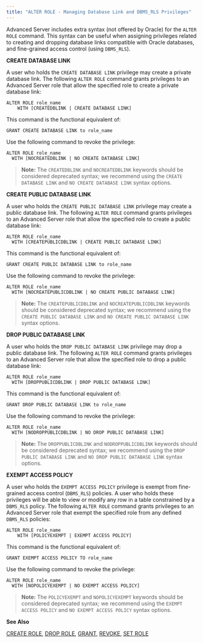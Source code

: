 ```yaml
---
title: "ALTER ROLE - Managing Database Link and DBMS_RLS Privileges"
---
```


<div id="alter_role_managing_database_link_and_dbms_rls_privileges" class="registered_link"></div>


Advanced Server includes extra syntax (not offered by Oracle) for the `ALTER ROLE` command. This syntax can be useful when assigning privileges related to creating and dropping database links compatible with Oracle databases, and fine-grained access control (using `DBMS_RLS`).

**CREATE DATABASE LINK**

A user who holds the `CREATE DATABASE LINK` privilege may create a private database link. The following `ALTER ROLE` command grants privileges to an Advanced Server role that allow the specified role to create a private database link:

``` text
ALTER ROLE role_name
    WITH [CREATEDBLINK | CREATE DATABASE LINK]
```

This command is the functional equivalent of:

``` text
GRANT CREATE DATABASE LINK to role_name
```

Use the following command to revoke the privilege:

``` text
ALTER ROLE role_name
  WITH [NOCREATEDBLINK | NO CREATE DATABASE LINK]
```

> **Note:** The `CREATEDBLINK` and `NOCREATEDBLINK` keywords should be considered deprecated syntax; we recommend using the `CREATE DATABASE LINK` and `NO CREATE DATABASE LINK` syntax options.


**CREATE PUBLIC DATABASE LINK**

A user who holds the `CREATE PUBLIC DATABASE LINK` privilege may create a public database link. The following `ALTER ROLE` command grants privileges to an Advanced Server role that allow the specified role to create a public database link:

``` text
ALTER ROLE role_name
  WITH [CREATEPUBLICDBLINK | CREATE PUBLIC DATABASE LINK]
```

This command is the functional equivalent of:

``` text
GRANT CREATE PUBLIC DATABASE LINK to role_name
```

Use the following command to revoke the privilege:

``` text
ALTER ROLE role_name
  WITH [NOCREATEPUBLICDBLINK | NO CREATE PUBLIC DATABASE LINK]
```

> **Note:** The `CREATEPUBLICDBLINK` and `NOCREATEPUBLICDBLINK` keywords should be considered deprecated syntax; we recommend using the `CREATE PUBLIC DATABASE LINK` and `NO CREATE PUBLIC DATABASE LINK` syntax options.


**DROP PUBLIC DATABASE LINK**

A user who holds the `DROP PUBLIC DATABASE LINK` privilege may drop a public database link. The following `ALTER ROLE` command grants privileges to an Advanced Server role that allow the specified role to drop a public database link:

``` text
ALTER ROLE role_name
  WITH [DROPPUBLICDBLINK | DROP PUBLIC DATABASE LINK]
```

This command is the functional equivalent of:

``` text
GRANT DROP PUBLIC DATABASE LINK to role_name
```

Use the following command to revoke the privilege:

``` text
ALTER ROLE role_name
  WITH [NODROPPUBLICDBLINK | NO DROP PUBLIC DATABASE LINK]
```

> **Note:** The `DROPPUBLICDBLINK` and `NODROPPUBLICDBLINK` keywords should be considered deprecated syntax; we recommend using the `DROP PUBLIC DATABASE LINK` and `NO DROP PUBLIC DATABASE LINK` syntax options.


**EXEMPT ACCESS POLICY**

A user who holds the `EXEMPT ACCESS POLICY` privilege is exempt from fine-grained access control (`DBMS_RLS`) policies. A user who holds these privileges will be able to view or modify any row in a table constrained by a `DBMS_RLS` policy. The following `ALTER ROLE` command grants privileges to an Advanced Server role that exempt the specified role from any defined `DBMS_RLS` policies:

``` text
ALTER ROLE role_name
    WITH [POLICYEXEMPT | EXEMPT ACCESS POLICY]
```

This command is the functional equivalent of:

``` text
GRANT EXEMPT ACCESS POLICY TO role_name
```

Use the following command to revoke the privilege:

``` text
ALTER ROLE role_name
  WITH [NOPOLICYEXEMPT | NO EXEMPT ACCESS POLICY]
```

> **Note:** The `POLICYEXEMPT` and `NOPOLICYEXEMPT` keywords should be considered deprecated syntax; we recommend using the `EXEMPT ACCESS POLICY` and `NO EXEMPT ACCESS POLICY` syntax options.


**See Also**

[CREATE ROLE](#create_role), [DROP ROLE](#drop_role), [GRANT](#grant), [REVOKE](#revoke), [SET ROLE](#set_role)
